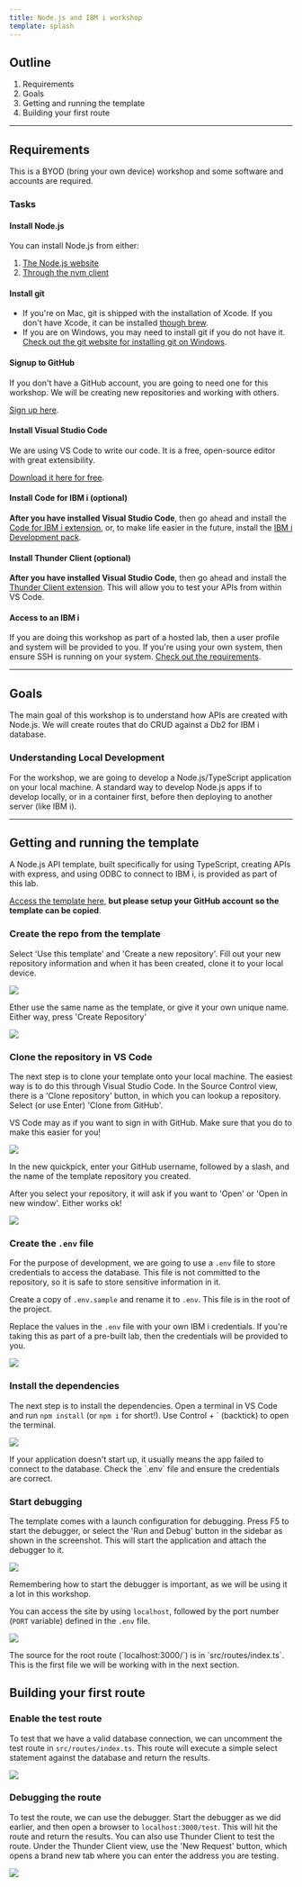 ```yaml
---
title: Node.js and IBM i workshop
template: splash
---
```



## Outline

1. Requirements
2. Goals
3. Getting and running the template
4. Building your first route

---

## Requirements

This is a BYOD (bring your own device) workshop and some software and accounts are required.

### Tasks

#### Install Node.js

You can install Node.js from either:

1. [The Node.js website](https://nodejs.org/en)
2. [Through the nvm client](https://github.com/nvm-sh/nvm/blob/master/README.md#installing-and-updating)

#### Install git

* If you're on Mac, git is shipped with the installation of Xcode. If you don't have Xcode, it can be installed [though brew](https://git-scm.com/download/mac).
* If you are on Windows, you may need to install git if you do not have it. [Check out the git website for installing git on Windows](https://git-scm.com/download/win).

#### Signup to GitHub

If you don't have a GitHub account, you are going to need one for this workshop. We will be creating new repositories and working with others.

[Sign up here](http://github.com/signup).

#### Install Visual Studio Code

We are using VS Code to write our code. It is a free, open-source editor with great extensibility.

[Download it here for free](https://code.visualstudio.com/download).

#### Install Code for IBM i (optional)

**After you have installed Visual Studio Code**, then go ahead and install the [Code for IBM i extension](https://marketplace.visualstudio.com/items?itemName=HalcyonTechLtd.code-for-ibmi), or, to make life easier in the future, install the [IBM i Development pack](https://marketplace.visualstudio.com/items?itemName=HalcyonTechLtd.ibm-i-development-pack).

#### Install Thunder Client (optional)

**After you have installed Visual Studio Code**, then go ahead and install the [Thunder Client extension](https://marketplace.visualstudio.com/items?itemName=rangav.vscode-thunder-client). This will allow you to test your APIs from within VS Code.

#### Access to an IBM i

If you are doing this workshop as part of a hosted lab, then a user profile and system will be provided to you. If you're using your own system, then ensure SSH is running on your system. [Check out the requirements](../../).

---

## Goals

The main goal of this workshop is to understand how APIs are created with Node.js. We will create routes that do CRUD against a Db2 for IBM i database.

### Understanding Local Development

For the workshop, we are going to develop a Node.js/TypeScript application on your local machine. A standard way to develop Node.js apps if to develop locally, or in a container first, before then deploying to another server (like IBM i).

---

## Getting and running the template

A Node.js API template, built specifically for using TypeScript, creating APIs with express, and using ODBC to connect to IBM i, is provided as part of this lab.

[Access the template here](https://github.com/worksofliam/nodejs-ibmi-app), **but please setup your GitHub account so the template can be copied**.

### Create the repo from the template

Select 'Use this template' and 'Create a new repository'. Fill out your new repository information and when it has been created, clone it to your local device.

![](https://github.com/worksofliam/nodejs-ibmi-app/assets/3708366/e136d526-ab8e-46d4-8bfe-9e5e0f67065c)

Ether use the same name as the template, or give it your own unique name. Either way, press 'Create Repository'

![](./assets/a_setup_template.png)

### Clone the repository in VS Code

<CardGrid><Card>

The next step is to clone your template onto your local machine. The easiest way is to do this through Visual Studio Code. In the Source Control view, there is a 'Clone repository' button, in which you can lookup a repository. Select (or use Enter) 'Clone from GitHub'.

<Aside type="note">
VS Code may as if you want to sign in with GitHub. Make sure that you do to make this easier for you!
</Aside>

</Card><Card>

![](./assets/b_clone.png)

</Card></CardGrid>

<CardGrid><Card>

In the new quickpick, enter your GitHub username, followed by a slash, and the name of the template repository you created.

After you select your repository, it will ask if you want to 'Open' or 'Open in new window'. Either works ok!

</Card><Card>

![](./assets/b_clone_name.png)

</Card></CardGrid>

### Create the `.env` file

For the purpose of development, we are going to use a `.env` file to store credentials to access the database. This file is not committed to the repository, so it is safe to store sensitive information in it.

<CardGrid><Card>

Create a copy of `.env.sample` and rename it to `.env`. This file is in the root of the project.

Replace the values in the `.env` file with your own IBM i credentials. If you're taking this as part of a pre-built lab, then the credentials will be provided to you.

</Card><Card>

![](./assets/c_envsetup.png)

</Card></CardGrid>

### Install the dependencies

The next step is to install the dependencies. Open a terminal in VS Code and run `npm install` (or `npm i` for short!). Use Control + ` (backtick) to open the terminal.

![](./assets/d_npm.png)

<Aside type="note">
If your application doesn't start up, it usually means the app failed to connect to the database. Check the `.env` file and ensure the credentials are correct.
</Aside>

### Start debugging

The template comes with a launch configuration for debugging. Press F5 to start the debugger, or select the 'Run and Debug' button in the sidebar as shown in the screenshot. This will start the application and attach the debugger to it.

![](./assets/e_debug.png)

<Aside type="note">
Remembering how to start the debugger is important, as we will be using it a lot in this workshop.
</Aside>

You can access the site by using `localhost`, followed by the port number (`PORT` variable) defined in the `.env` file.

![](./assets/e_result.png)

<Aside type="note">
The source for the root route (`localhost:3000/`) is in `src/routes/index.ts`. This is the first file we will be working with in the next section.
</Aside>

## Building your first route

### Enable the test route

To test that we have a valid database connection, we can uncomment the test route in `src/routes/index.ts`. This route will execute a simple select statement against the database and return the results.

![](./assets/f_enable.png)

### Debugging the route

To test the route, we can use the debugger. Start the debugger as we did earlier, and then open a browser to `localhost:3000/test`. This will hit the route and return the results. You can also use Thunder Client to test the route. Under the Thunder Client view, use the 'New Request' button, which opens a brand new tab where you can enter the address you are testing.

![](./assets/f_test.png)
